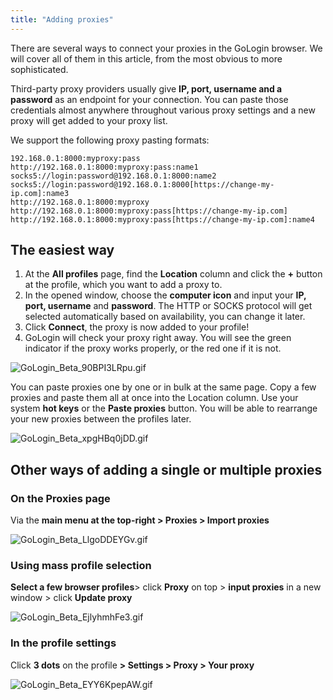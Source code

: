 ```yaml
---
title: "Adding proxies"
---
```


There are several ways to connect your proxies in the GoLogin browser. We will cover all of them in this article, from the most obvious to more sophisticated.

Third-party proxy providers usually give **IP, port, username and a password** as an endpoint for your connection. You can paste those credentials almost anywhere throughout various proxy settings and a new proxy will get added to your proxy list.

We support the following proxy pasting formats:

```
192.168.0.1:8000:myproxy:pass
​﻿http://192.168.0.1:8000:myproxy:pass:name1 
﻿socks5://login:password@192.168.0.1:8000:name2 
﻿socks5://login:password@192.168.0.1:8000[https://change-my-ip.com]:name3 
​﻿http://192.168.0.1:8000:myproxy 
​﻿http://192.168.0.1:8000:myproxy:pass[https://change-my-ip.com] 
​﻿http://192.168.0.1:8000:myproxy:pass[https://change-my-ip.com]:name4
```

## The easiest way

1. At the **All profiles** page, find the **Location** column and click the **\+** button at the profile, which you want to add a proxy to.
2. In the opened window, choose the **computer icon** and input your **IP, port, username** and **password**. The HTTP or SOCKS protocol will get selected automatically based on availability, you can change it later.
3. Click **Connect**, the proxy is now added to your profile\!
4. GoLogin will check your proxy right away. You will see the green indicator if the proxy works properly, or the red one if it is not.

![GoLogin_Beta_90BPI3LRpu.gif](/images/GoLogin_Beta_90BPI3LRpu.gif)

You can paste proxies one by one or in bulk at the same page. Copy a few proxies and paste them all at once into the Location column. Use your system **hot keys** or the **Paste proxies** button. You will be able to rearrange your new proxies between the profiles later.

![GoLogin_Beta_xpgHBq0jDD.gif](/images/GoLogin_Beta_xpgHBq0jDD.gif)

## Other ways of adding a single or multiple proxies

### On the Proxies page

Via the **main menu at the top-right \> Proxies \> Import proxies**

![GoLogin_Beta_LlgoDDEYGv.gif](/images/GoLogin_Beta_LlgoDDEYGv.gif)

### Using mass profile selection

**Select a few browser profiles**\> click **Proxy** on top \> **input proxies** in a new window \> click **Update proxy**

![GoLogin_Beta_EjlyhmhFe3.gif](/images/GoLogin_Beta_EjlyhmhFe3.gif)

### In the profile settings

Click **3 dots** on the profile **\> Settings \> Proxy \> Your proxy**

![GoLogin_Beta_EYY6KpepAW.gif](/images/GoLogin_Beta_EYY6KpepAW.gif)